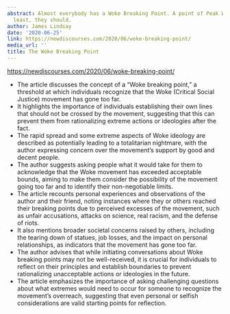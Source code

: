 ```yaml
---
abstract: Almost everybody has a Woke Breaking Point. A point of Peak Woke. Or, at
  least, they should.
author: James Lindsay
date: '2020-06-25'
link: https://newdiscourses.com/2020/06/woke-breaking-point/
media_url: ''
title: The Woke Breaking Point
---
```

<https://newdiscourses.com/2020/06/woke-breaking-point/>

- The article discusses the concept of a "Woke breaking point," a threshold at which individuals recognize that the Woke (Critical Social Justice) movement has gone too far.
- It highlights the importance of individuals establishing their own lines that should not be crossed by the movement, suggesting that this can prevent them from rationalizing extreme actions or ideologies after the fact.
- The rapid spread and some extreme aspects of Woke ideology are described as potentially leading to a totalitarian nightmare, with the author expressing concern over the movement's support by good and decent people.
- The author suggests asking people what it would take for them to acknowledge that the Woke movement has exceeded acceptable bounds, aiming to make them consider the possibility of the movement going too far and to identify their non-negotiable limits.
- The article recounts personal experiences and observations of the author and their friend, noting instances where they or others reached their breaking points due to perceived excesses of the movement, such as unfair accusations, attacks on science, real racism, and the defense of riots.
- It also mentions broader societal concerns raised by others, including the tearing down of statues, job losses, and the impact on personal relationships, as indicators that the movement has gone too far.
- The author advises that while initiating conversations about Woke breaking points may not be well-received, it is crucial for individuals to reflect on their principles and establish boundaries to prevent rationalizing unacceptable actions or ideologies in the future.
- The article emphasizes the importance of asking challenging questions about what extremes would need to occur for someone to recognize the movement's overreach, suggesting that even personal or selfish considerations are valid starting points for reflection.